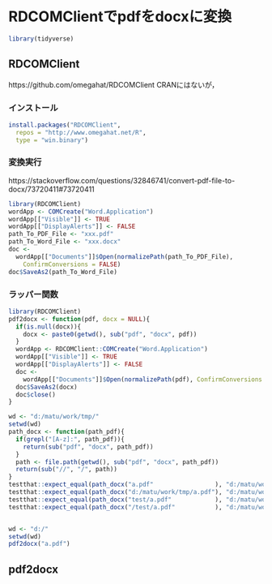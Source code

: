 # RDCOMClientでpdfをdocxに変換 {#RDCOMClient}

```r
library(tidyverse)
```

## RDCOMClient

https://github.com/omegahat/RDCOMClient
CRANにはないが，

### インストール
```r
install.packages("RDCOMClient", 
  repos = "http://www.omegahat.net/R", 
  type = "win.binary")
```

### 変換実行
https://stackoverflow.com/questions/32846741/convert-pdf-file-to-docx/73720411#73720411

```r
library(RDCOMClient)
wordApp <- COMCreate("Word.Application")
wordApp[["Visible"]] <- TRUE
wordApp[["DisplayAlerts"]] <- FALSE
path_To_PDF_File <- "xxx.pdf"
path_To_Word_File <- "xxx.docx"
doc <- 
  wordApp[["Documents"]]$Open(normalizePath(path_To_PDF_File), 
    ConfirmConversions = FALSE)
doc$SaveAs2(path_To_Word_File)
```

### ラッパー関数

```r
library(RDCOMClient)
pdf2docx <- function(pdf, docx = NULL){
  if(is.null(docx)){
    docx <- paste0(getwd(), sub("pdf", "docx", pdf))
  }
  wordApp <- RDCOMClient::COMCreate("Word.Application")
  wordApp[["Visible"]] <- TRUE
  wordApp[["DisplayAlerts"]] <- FALSE
  doc <- 
    wordApp[["Documents"]]$Open(normalizePath(pdf), ConfirmConversions = FALSE)
  doc$SaveAs2(docx)
  doc$close()
}

wd <- "d:/matu/work/tmp/"
setwd(wd)
path_docx <- function(path_pdf){
  if(grepl("[A-z]:", path_pdf)){
    return(sub("pdf", "docx", path_pdf))
  }
  path <- file.path(getwd(), sub("pdf", "docx", path_pdf))
  return(sub("//", "/", path))
}
testthat::expect_equal(path_docx("a.pdf"                 ), "d:/matu/work/tmp/a.docx"     )
testthat::expect_equal(path_docx("d:/matu/work/tmp/a.pdf"), "d:/matu/work/tmp/a.docx"     )
testthat::expect_equal(path_docx("test/a.pdf"            ), "d:/matu/work/tmp/test/a.docx")
testthat::expect_equal(path_docx("/test/a.pdf"           ), "d:/matu/work/tmp/test/a.docx")


wd <- "d:/"
setwd(wd)
pdf2docx("a.pdf")
```


## pdf2docx

```r
```
